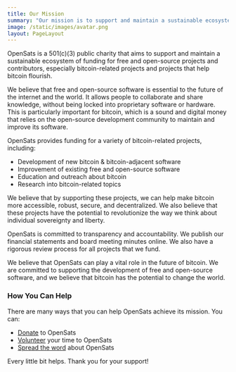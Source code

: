 ```yaml
---
title: Our Mission
summary: "Our mission is to support and maintain a sustainable ecosystem of funding for free and open-source projects and contributors. Our focus is Bitcoin."
image: /static/images/avatar.png
layout: PageLayout
---
```


OpenSats is a 501(c)(3) public charity that aims to support and maintain a
sustainable ecosystem of funding for free and open-source projects and
contributors, especially bitcoin-related projects and projects that help bitcoin
flourish.

We believe that free and open-source software is essential to the future of the
internet and the world. It allows people to collaborate and share knowledge,
without being locked into proprietary software or hardware. This is particularly
important for bitcoin, which is a sound and digital money that relies on the
open-source development community to maintain and improve its software.

OpenSats provides funding for a variety of bitcoin-related projects, including:

- Development of new bitcoin & bitcoin-adjacent software
- Improvement of existing free and open-source software
- Education and outreach about bitcoin
- Research into bitcoin-related topics

We believe that by supporting these projects, we can help make bitcoin more
accessible, robust, secure, and decentralized. We also believe that these
projects have the potential to revolutionize the way we think about individual
sovereignty and liberty.

OpenSats is committed to transparency and accountability. We publish our
financial statements and board meeting minutes online. We also have a rigorous
review process for all projects that we fund.

We believe that OpenSats can play a vital role in the future of bitcoin. We are
committed to supporting the development of free and open-source software, and we
believe that bitcoin has the potential to change the world.

### How You Can Help

There are many ways that you can help OpenSats achieve its mission. You can:

- [Donate] to OpenSats
- [Volunteer] your time to OpenSats
- [Spread the word] about OpenSats

Every little bit helps. Thank you for your support!

[Donate]: /projects/opensats_operations_budget
[Volunteer]: mailto:volunteer@opensats.org
[Spread the word]: http://nostr.com/npub10pensatlcfwktnvjjw2dtem38n6rvw8g6fv73h84cuacxn4c28eqyfn34f